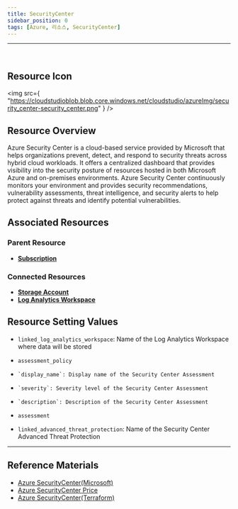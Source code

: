 ```yaml
---
title: SecurityCenter
sidebar_position: 0
tags: [Azure, 리소스, SecurityCenter]
---
```


<hr />
<br />

## Resource Icon

<img
    src={
        "https://cloudstudioblob.blob.core.windows.net/cloudstudio/azureImg/security_center-security_center.png"
    }
/>

## Resource Overview

Azure Security Center is a cloud-based service provided by Microsoft that helps organizations prevent, detect, and respond to security threats across hybrid cloud workloads. 
It offers a centralized dashboard that provides visibility into the security posture of resources hosted in both Microsoft Azure and on-premises environments. 
Azure Security Center continuously monitors your environment and provides security recommendations, vulnerability assessments, threat intelligence, and security alerts to help protect against threats and identify potential vulnerabilities.

## Associated Resources

### Parent Resource

-   [**Subscription**](https://docs.cstudio.app/docs/resource/azure/Base/Subscription)

### Connected Resources

-   [**Storage Account**](https://docs.cstudio.app/docs/resource/azure/Storage/StorageAccount)
-   [**Log Analytics Workspace**](https://docs.cstudio.app/docs/resource/azure/LogAnalytics/LogAnalyticsWorkspace)

## Resource Setting Values

-   `linked_log_analytics_workspace`: Name of the Log Analytics Workspace where data will be stored

-    `assessment_policy`
  -     `display_name`: Display name of the Security Center Assessment
  -     `severity`: Severity level of the Security Center Assessment
  -     `description`: Description of the Security Center Assessment

-   `assessment`

-   `linked_advanced_threat_protection`: Name of the Security Center Advanced Threat Protection

---

## Reference Materials

-   [Azure SecurityCenter(Microsoft)](https://learn.microsoft.com/ko-kr/azure/defender-for-cloud/defender-for-cloud-introduction)
-   [Azure SecurityCenter Price](https://azure.microsoft.com/ko-kr/pricing/details/defender-for-cloud/)
-   [Azure SecurityCenter(Terraform)](https://registry.terraform.io/providers/hashicorp/azurerm/latest/docs/resources/security_center_workspace)
